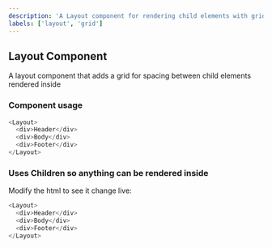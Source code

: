 ```yaml
---
description: 'A Layout component for rendering child elements with grid separation'
labels: ['layout', 'grid']
---
```



## Layout Component

A layout component that adds a grid for spacing between child elements rendered inside

### Component usage

```js
<Layout>
  <div>Header</div>
  <div>Body</div>
  <div>Footer</div>
</Layout>
```

### Uses Children so anything can be rendered inside

Modify the html to see it change live:

```js live
<Layout>
  <div>Header</div>
  <div>Body</div>
  <div>Footer</div>
</Layout>
```
